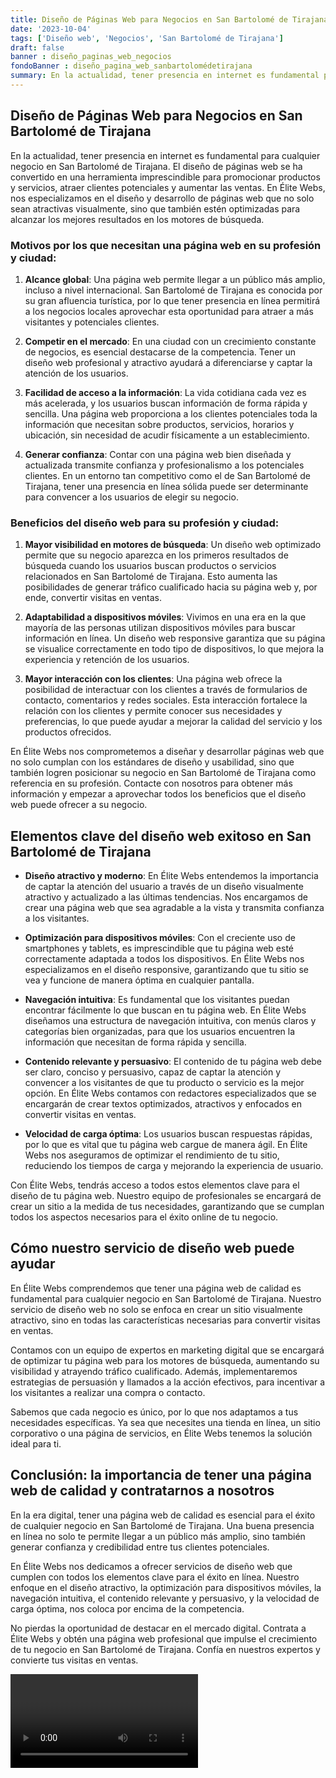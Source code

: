 ```yaml
---
title: Diseño de Páginas Web para Negocios en San Bartolomé de Tirajana
date: '2023-10-04'
tags: ['Diseño web', 'Negocios', 'San Bartolomé de Tirajana']
draft: false
banner : diseño_paginas_web_negocios
fondoBanner : diseño_pagina_web_sanbartolomédetirajana
summary: En la actualidad, tener presencia en internet es fundamental para cualquier negocio en San Bartolomé de Tirajana. El diseño de páginas web se ha convertido en una herramienta imprescindible para promocionar productos y servicios, atraer clientes potenciales y aumentar las ventas. En Élite Webs, nos especializamos en el diseño y desarrollo de páginas web que no solo sean atractivas visualmente, sino que también estén optimizadas para alcanzar los mejores resultados en los motores de búsqueda.
---
```


## Diseño de Páginas Web para Negocios en San Bartolomé de Tirajana

En la actualidad, tener presencia en internet es fundamental para cualquier negocio en San Bartolomé de Tirajana. El diseño de páginas web se ha convertido en una herramienta imprescindible para promocionar productos y servicios, atraer clientes potenciales y aumentar las ventas. En Élite Webs, nos especializamos en el diseño y desarrollo de páginas web que no solo sean atractivas visualmente, sino que también estén optimizadas para alcanzar los mejores resultados en los motores de búsqueda.

### Motivos por los que necesitan una página web en su profesión y ciudad:

1. **Alcance global**: Una página web permite llegar a un público más amplio, incluso a nivel internacional. San Bartolomé de Tirajana es conocida por su gran afluencia turística, por lo que tener presencia en línea permitirá a los negocios locales aprovechar esta oportunidad para atraer a más visitantes y potenciales clientes.

2. **Competir en el mercado**: En una ciudad con un crecimiento constante de negocios, es esencial destacarse de la competencia. Tener un diseño web profesional y atractivo ayudará a diferenciarse y captar la atención de los usuarios.

3. **Facilidad de acceso a la información**: La vida cotidiana cada vez es más acelerada, y los usuarios buscan información de forma rápida y sencilla. Una página web proporciona a los clientes potenciales toda la información que necesitan sobre productos, servicios, horarios y ubicación, sin necesidad de acudir físicamente a un establecimiento.

4. **Generar confianza**: Contar con una página web bien diseñada y actualizada transmite confianza y profesionalismo a los potenciales clientes. En un entorno tan competitivo como el de San Bartolomé de Tirajana, tener una presencia en línea sólida puede ser determinante para convencer a los usuarios de elegir su negocio.

### Beneficios del diseño web para su profesión y ciudad:

1. **Mayor visibilidad en motores de búsqueda**: Un diseño web optimizado permite que su negocio aparezca en los primeros resultados de búsqueda cuando los usuarios buscan productos o servicios relacionados en San Bartolomé de Tirajana. Esto aumenta las posibilidades de generar tráfico cualificado hacia su página web y, por ende, convertir visitas en ventas.

2. **Adaptabilidad a dispositivos móviles**: Vivimos en una era en la que mayoría de las personas utilizan dispositivos móviles para buscar información en línea. Un diseño web responsive garantiza que su página se visualice correctamente en todo tipo de dispositivos, lo que mejora la experiencia y retención de los usuarios.

3. **Mayor interacción con los clientes**: Una página web ofrece la posibilidad de interactuar con los clientes a través de formularios de contacto, comentarios y redes sociales. Esta interacción fortalece la relación con los clientes y permite conocer sus necesidades y preferencias, lo que puede ayudar a mejorar la calidad del servicio y los productos ofrecidos.

En Élite Webs nos comprometemos a diseñar y desarrollar páginas web que no solo cumplan con los estándares de diseño y usabilidad, sino que también logren posicionar su negocio en San Bartolomé de Tirajana como referencia en su profesión. Contacte con nosotros para obtener más información y empezar a aprovechar todos los beneficios que el diseño web puede ofrecer a su negocio.

<GifSeo />

<Cta />

## Elementos clave del diseño web exitoso en San Bartolomé de Tirajana

- **Diseño atractivo y moderno**: En Élite Webs entendemos la importancia de captar la atención del usuario a través de un diseño visualmente atractivo y actualizado a las últimas tendencias. Nos encargamos de crear una página web que sea agradable a la vista y transmita confianza a los visitantes.

- **Optimización para dispositivos móviles**: Con el creciente uso de smartphones y tablets, es imprescindible que tu página web esté correctamente adaptada a todos los dispositivos. En Élite Webs nos especializamos en el diseño responsive, garantizando que tu sitio se vea y funcione de manera óptima en cualquier pantalla.

- **Navegación intuitiva**: Es fundamental que los visitantes puedan encontrar fácilmente lo que buscan en tu página web. En Élite Webs diseñamos una estructura de navegación intuitiva, con menús claros y categorías bien organizadas, para que los usuarios encuentren la información que necesitan de forma rápida y sencilla.

- **Contenido relevante y persuasivo**: El contenido de tu página web debe ser claro, conciso y persuasivo, capaz de captar la atención y convencer a los visitantes de que tu producto o servicio es la mejor opción. En Élite Webs contamos con redactores especializados que se encargarán de crear textos optimizados, atractivos y enfocados en convertir visitas en ventas.

- **Velocidad de carga óptima**: Los usuarios buscan respuestas rápidas, por lo que es vital que tu página web cargue de manera ágil. En Élite Webs nos aseguramos de optimizar el rendimiento de tu sitio, reduciendo los tiempos de carga y mejorando la experiencia de usuario.

Con Élite Webs, tendrás acceso a todos estos elementos clave para el diseño de tu página web. Nuestro equipo de profesionales se encargará de crear un sitio a la medida de tus necesidades, garantizando que se cumplan todos los aspectos necesarios para el éxito online de tu negocio.

## Cómo nuestro servicio de diseño web puede ayudar

En Élite Webs comprendemos que tener una página web de calidad es fundamental para cualquier negocio en San Bartolomé de Tirajana. Nuestro servicio de diseño web no solo se enfoca en crear un sitio visualmente atractivo, sino en todas las características necesarias para convertir visitas en ventas.

Contamos con un equipo de expertos en marketing digital que se encargará de optimizar tu página web para los motores de búsqueda, aumentando su visibilidad y atrayendo tráfico cualificado. Además, implementaremos estrategias de persuasión y llamados a la acción efectivos, para incentivar a los visitantes a realizar una compra o contacto.

Sabemos que cada negocio es único, por lo que nos adaptamos a tus necesidades específicas. Ya sea que necesites una tienda en línea, un sitio corporativo o una página de servicios, en Élite Webs tenemos la solución ideal para ti.

## Conclusión: la importancia de tener una página web de calidad y contratarnos a nosotros

En la era digital, tener una página web de calidad es esencial para el éxito de cualquier negocio en San Bartolomé de Tirajana. Una buena presencia en línea no solo te permite llegar a un público más amplio, sino también generar confianza y credibilidad entre tus clientes potenciales.

En Élite Webs nos dedicamos a ofrecer servicios de diseño web que cumplen con todos los elementos clave para el éxito en línea. Nuestro enfoque en el diseño atractivo, la optimización para dispositivos móviles, la navegación intuitiva, el contenido relevante y persuasivo, y la velocidad de carga óptima, nos coloca por encima de la competencia.

No pierdas la oportunidad de destacar en el mercado digital. Contrata a Élite Webs y obtén una página web profesional que impulse el crecimiento de tu negocio en San Bartolomé de Tirajana. Confía en nuestros expertos y convierte tus visitas en ventas.

<Video />

<CtaBot job='Negocios' city='San Bartolomé de Tirajana'/>

<Gmaps query='San Bartolomé de Tirajana+españa+maps' />